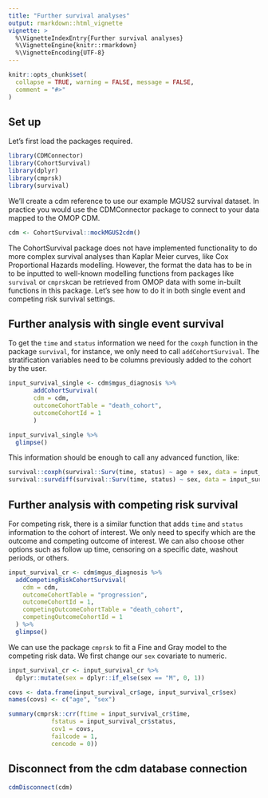 ---
title: "Further survival analyses"
output: rmarkdown::html_vignette
vignette: >
  %\VignetteIndexEntry{Further survival analyses}
  %\VignetteEngine{knitr::rmarkdown}
  %\VignetteEncoding{UTF-8}
---

```{r, include = FALSE}
knitr::opts_chunk$set(
  collapse = TRUE, warning = FALSE, message = FALSE,
  comment = "#>"
)
```


## Set up

Let's first load the packages required.

```{r}
library(CDMConnector)
library(CohortSurvival)
library(dplyr)
library(cmprsk)
library(survival)
```

We'll create a cdm reference to use our example MGUS2 survival dataset. In practice you would use the CDMConnector package to connect to your data mapped to the OMOP CDM.

```{r}
cdm <- CohortSurvival::mockMGUS2cdm()
```

The CohortSurvival package does not have implemented functionality to do more complex survival analyses than Kaplar Meier
curves, like Cox Proportional Hazards modelling. However, the format the data has to be in to be inputted to well-known 
modelling functions from packages like `survival` or `cmprsk`can be retrieved from OMOP data with some in-built functions in
this package. Let's see how to do it in both single event and competing risk survival settings.

## Further analysis with single event survival

To get the `time` and `status` information we need for the `coxph` function in the package `survival`, for instance, we only
need to call `addCohortSurvival`. The stratification variables need to be columns previously added to the cohort by the user.

```{r, fig.width=5}
input_survival_single <- cdm$mgus_diagnosis %>%
       addCohortSurvival(
       cdm = cdm,
       outcomeCohortTable = "death_cohort",
       outcomeCohortId = 1
       ) 

input_survival_single %>% 
  glimpse()
```
This information should be enough to call any advanced function, like:

```{r}
survival::coxph(survival::Surv(time, status) ~ age + sex, data = input_survival_single)
survival::survdiff(survival::Surv(time, status) ~ sex, data = input_survival_single)
```
## Further analysis with competing risk survival

For competing risk, there is a similar function that adds `time` and `status` information to the cohort of interest. We only need to specify which are the outcome and competing outcome of interest. We can also choose other options such as follow up time, censoring on a specific date, washout periods, or others. 

```{r}
input_survival_cr <- cdm$mgus_diagnosis %>%
  addCompetingRiskCohortSurvival(
    cdm = cdm,
    outcomeCohortTable = "progression",
    outcomeCohortId = 1,
    competingOutcomeCohortTable = "death_cohort",
    competingOutcomeCohortId = 1
  ) %>% 
  glimpse()
```
We can use the package `cmprsk` to fit a Fine and Gray model to the competing risk data. We first change our `sex` covariate to numeric.

```{r, fig.height=6, fig.width=8}
input_survival_cr <- input_survival_cr %>%
  dplyr::mutate(sex = dplyr::if_else(sex == "M", 0, 1))

covs <- data.frame(input_survival_cr$age, input_survival_cr$sex)
names(covs) <- c("age", "sex")

summary(cmprsk::crr(ftime = input_survival_cr$time,
            fstatus = input_survival_cr$status,
            cov1 = covs,
            failcode = 1,
            cencode = 0))
```
## Disconnect from the cdm database connection

```{r}
cdmDisconnect(cdm)
```
